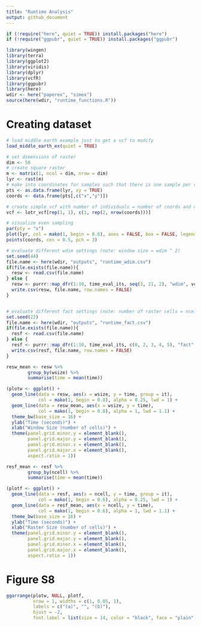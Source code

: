 ```yaml
---
title: "Runtime Analysis"
output: github_document
---
```

```r
if (!require("here", quiet = TRUE)) install.packages("here")
if (!require("ggpubr", quiet = TRUE)) install.packages("ggpubr")
```

```r
library(wingen)
library(terra)
library(ggplot2)
library(viridis)
library(dplyr)
library(vcfR)
library(ggpubr)
library(here)
wdir <- here("paperex", "simex")
source(here(wdir, "runtime_functions.R"))
```


# Creating dataset

```r
# load middle earth example just to get a vcf to modify
load_middle_earth_ex(quiet = TRUE)

# set dimensions of raster
dim <- 50
# create square raster
m <- matrix(1, ncol = dim, nrow = dim)
lyr <- rast(m)
# make into coordinates for samples such that there is one sample per raster cell
pts <- as.data.frame(lyr, xy = TRUE)
coords <- data.frame(pts[,c("x","y")])

# create simple vcf with number of individuals = number of coords and only one site
vcf <- lotr_vcf[rep(1, 1), c(1, rep(2, nrow(coords)))]

# visualize even sampling
par(pty = "s")
plot(lyr, col = mako(1, begin = 0.6), axes = FALSE, box = FALSE, legend = FALSE)
points(coords, cex = 0.5, pch = 3)
```


```r

# evaluate different wdim settings (note: window size = wdim ^ 2)
set.seed(44)
file.name <- here(wdir, "outputs", "runtime_wdim.csv")
if(file.exists(file.name)){
  resw <- read.csv(file.name)
} else {
  resw <- purrr::map_dfr(1:10, time_eval_its, seq(3, 21, 2), "wdim", vcf, coords, lyr)
  write.csv(resw, file.name, row.names = FALSE)
}


# evaluate different fact settings (note: number of raster cells = ncell(aggregate(lyr, fact)))
set.seed(22)
file.name <- here(wdir, "outputs", "runtime_fact.csv")
if(file.exists(file.name)){
  resf <- read.csv(file.name)
} else {
  resf <- purrr::map_dfr(1:10, time_eval_its, c(0, 2, 3, 4, 5), "fact", vcf, coords, lyr)
  write.csv(resf, file.name, row.names = FALSE)
}

```

```r
resw_mean <- resw %>% 
        group_by(wsize) %>% 
        summarise(time = mean(time))

(plotw <- ggplot() +
  geom_line(data = resw, aes(x = wsize, y = time, group = it), 
            col = mako(1, begin = 0.8), alpha = 0.25, lwd = 1) +
  geom_line(data = resw_mean, aes(x = wsize, y = time), 
            col = mako(1, begin = 0.8), alpha = 1, lwd = 1.1) +
  theme_bw(base_size = 16) + 
  ylab("Time (seconds)") +
  xlab("Window Size (number of cells)") +
  theme(panel.grid.minor.y = element_blank(), 
        panel.grid.major.y = element_blank(),
        panel.grid.minor.x = element_blank(), 
        panel.grid.major.x = element_blank(),
        aspect.ratio = 1))
```



```r
resf_mean <- resf %>% 
        group_by(ncell) %>% 
        summarise(time = mean(time))

(plotf <- ggplot() +
  geom_line(data = resf, aes(x = ncell, y = time, group = it), 
            col = mako(1, begin = 0.6), alpha = 0.25, lwd = 1) +
  geom_line(data = resf_mean, aes(x = ncell, y = time),
            col = mako(1, begin = 0.6), alpha = 1, lwd = 1.1) +
  theme_bw(base_size = 16) + 
  ylab("Time (seconds)") +
  xlab("Raster Size (number of cells)") +
  theme(panel.grid.minor.y = element_blank(), 
        panel.grid.major.y = element_blank(),
        panel.grid.minor.x = element_blank(), 
        panel.grid.major.x = element_blank(),
        aspect.ratio = 1))

```
# Figure S8 
```r
ggarrange(plotw, NULL, plotf, 
          nrow = 1, widths = c(1, 0.05, 1),
          labels = c("(a)", "", "(b)"), 
          hjust = -2,
          font.label = list(size = 14, color = "black", face = "plain", family = NULL))
```


